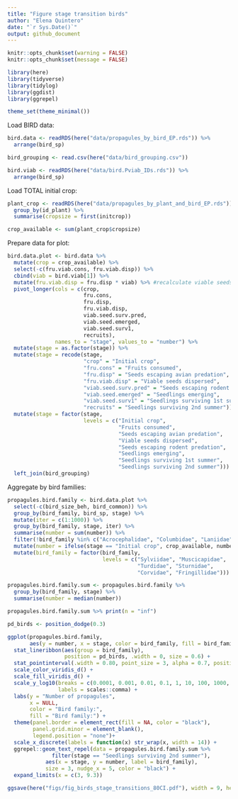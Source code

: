 ```yaml
---
title: "Figure stage transition birds"
author: "Elena Quintero"
date: "`r Sys.Date()`"
output: github_document
---
```


```r
knitr::opts_chunk$set(warning = FALSE)
knitr::opts_chunk$set(message = FALSE)
```

```r
library(here)
library(tidyverse)
library(tidylog)
library(ggdist)
library(ggrepel)

theme_set(theme_minimal())
```

Load BIRD data:
```r
bird.data <- readRDS(here("data/propagules_by_bird_EP.rds")) %>%
  arrange(bird_sp) 

bird_grouping <- read.csv(here("data/bird_grouping.csv"))

bird.viab <- readRDS(here("data/bird.Pviab_IDs.rds")) %>%
  arrange(bird_sp) 
```

Load TOTAL initial crop:
```r
plant_crop <- readRDS(here("data/propagules_by_plant_and_bird_EP.rds")) %>% 
  group_by(id_plant) %>%
  summarise(cropsize = first(initcrop))

crop_available <- sum(plant_crop$cropsize)
```

Prepare data for plot:
```r
bird.data.plot <- bird.data %>% 
  mutate(crop = crop_available) %>%
  select(-c(fru.viab.cons, fru.viab.disp)) %>%
  cbind(viab = bird.viab[1]) %>%
  mutate(fru.viab.disp = fru.disp * viab) %>% #recalculate viable seeds dispersed
  pivot_longer(cols = c(crop, 
                        fru.cons, 
                        fru.disp,
                        fru.viab.disp, 
                        viab.seed.surv.pred, 
                        viab.seed.emerged, 
                        viab.seed.surv1,
                        recruits),
               names_to = "stage", values_to = "number") %>%
  mutate(stage = as.factor(stage)) %>%
  mutate(stage = recode(stage, 
                        "crop" = "Initial crop",
                        "fru.cons" = "Fruits consumed",
                        "fru.disp" = "Seeds escaping avian predation",
                        "fru.viab.disp" = "Viable seeds dispersed",
                        "viab.seed.surv.pred" = "Seeds escaping rodent predation",
                        "viab.seed.emerged" = "Seedlings emerging",
                        "viab.seed.surv1" = "Seedlings surviving 1st summer",
                        "recruits" = "Seedlings surviving 2nd summer")) %>%
  mutate(stage = factor(stage, 
                        levels = c("Initial crop",
                                   "Fruits consumed",
                                   "Seeds escaping avian predation",
                                   "Viable seeds dispersed",
                                   "Seeds escaping rodent predation",
                                   "Seedlings emerging",
                                   "Seedlings surviving 1st summer",
                                   "Seedlings surviving 2nd summer"))) %>%
  left_join(bird_grouping) 
```


Aggregate by bird families:

```r
propagules.bird.family <- bird.data.plot %>% 
  select(-c(bird_size_beh, bird_common)) %>%
  group_by(bird_family, bird_sp, stage) %>%
  mutate(iter = c(1:1000)) %>%
  group_by(bird_family, stage, iter) %>%
  summarise(number = sum(number)) %>%
  filter(!bird_family %in% c("Acrocephalidae", "Columbidae", "Laniidae", "Paridae")) %>%
  mutate(number = ifelse(stage == "Initial crop", crop_available, number)) %>%
  mutate(bird_family = factor(bird_family,
                              levels = c("Sylviidae", "Muscicapidae",
                                         "Turdidae", "Sturnidae",
                                         "Corvidae", "Fringillidae")))

propagules.bird.family.sum <- propagules.bird.family %>%
  group_by(bird_family, stage) %>%
  summarise(number = median(number))

propagules.bird.family.sum %>% print(n = "inf")
```


```r
pd_birds <- position_dodge(0.3)

ggplot(propagules.bird.family, 
       aes(y = number, x = stage, color = bird_family, fill = bird_family)) + 
  stat_lineribbon(aes(group = bird_family), 
                  position = pd_birds, .width = 0, size = 0.6) +
  stat_pointinterval(.width = 0.80, point_size = 3, alpha = 0.7, position = pd_birds, size = 0.6) +
  scale_color_viridis_d() +
  scale_fill_viridis_d() +
  scale_y_log10(breaks = c(0.0001, 0.001, 0.01, 0.1, 1, 10, 100, 1000, 10000, 100000, 1000000), 
                labels = scales::comma) +
  labs(y = "Number of propagules",
       x = NULL,
       color = "Bird family:",
       fill = "Bird family:") +
  theme(panel.border = element_rect(fill = NA, color = "black"),
        panel.grid.minor = element_blank(),
        legend.position = "none")+
  scale_x_discrete(labels = function(x) str_wrap(x, width = 14)) +
  ggrepel::geom_text_repel(data = propagules.bird.family.sum %>%
              filter(stage == "Seedlings surviving 2nd summer"),
            aes(x = stage, y = number, label = bird_family),
            size = 3, nudge_x = 5, color = "black") +
  expand_limits(x = c(3, 9.3))

ggsave(here("figs/fig_birds_stage_transitions_80CI.pdf"), width = 9, height = 5)
```
